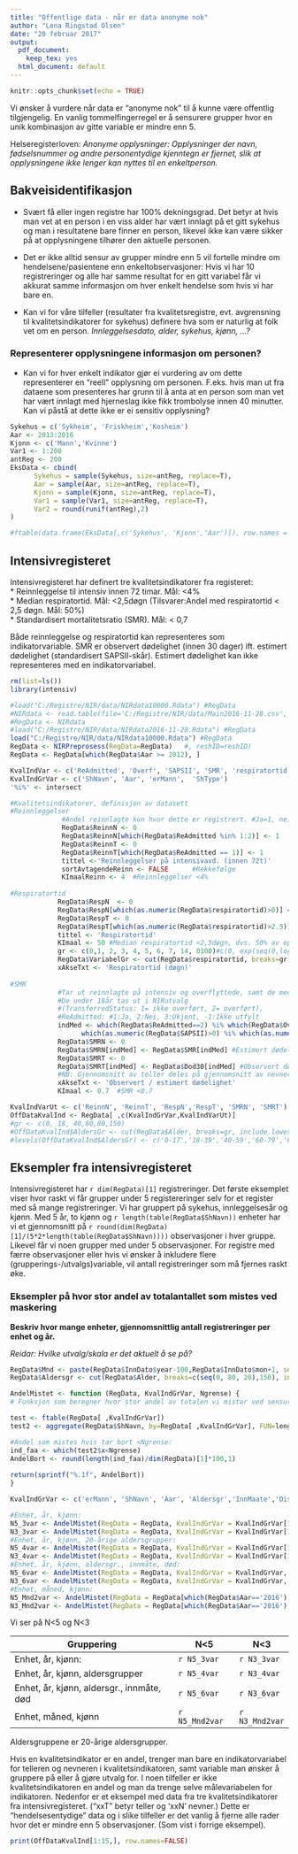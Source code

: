 ```yaml
---
title: "Offentlige data - når er data anonyme nok"
author: "Lena Ringstad Olsen"
date: "20 februar 2017"
output:
  pdf_document: 
    keep_tex: yes
  html_document: default
---
```


```r
knitr::opts_chunk$set(echo = TRUE)
```


Vi ønsker å vurdere når data er "anonyme nok" til å kunne være offentlig tilgjengelig. En vanlig tommelfingerregel er å sensurere grupper hvor en unik kombinasjon av gitte variable er mindre enn 5. 


Helseregisterloven:
*Anonyme opplysninger: Opplysninger der navn, fødselsnummer og andre personentydige kjenntegn er fjernet, slik at opplysningene ikke lenger kan nyttes til en enkeltperson.*



## Bakveisidentifikasjon
* Svært få eller ingen registre har 100% dekningsgrad. Det betyr at hvis man vet at en person i en viss alder har vært innlagt på et gitt sykehus og man i resultatene bare finner en person, likevel ikke kan være sikker på at opplysningene tilhører den aktuelle personen.


* Det er ikke alltid sensur av grupper mindre enn 5 vil fortelle mindre om hendelsene/pasientene enn enkeltobservasjoner: Hvis vi har 10 registreringer og alle har samme resultat for en gitt variabel får vi akkurat samme informasjon om hver enkelt hendelse som hvis vi har bare en. 

* Kan vi for våre tilfeller (resultater fra kvalitetsregistre, evt. avgrensning til kvalitetsindikatorer for sykehus) definere hva som er naturlig at folk vet om en person.
*Innleggelsesdato, alder, sykehus, kjønn, ...?*

### Representerer opplysningene informasjon om personen?
* Kan vi for hver enkelt indikator gjør ei vurdering av om dette representerer en "reell" opplysning om personen. F.eks. hvis man ut fra dataene som presenteres har grunn til å anta at en person som man vet har vært innlagt med hjerneslag ikke fikk trombolyse innen 40 minutter. Kan vi påstå at dette ikke er ei sensitiv opplysning?



```r
Sykehus = c('Sykheim', 'Friskheim','Kosheim')
Aar <- 2013:2016
Kjonn <- c('Mann','Kvinne')
Var1 <- 1:200
antReg <- 200
EksData <- cbind(
      Sykehus = sample(Sykehus, size=antReg, replace=T),
      Aar = sample(Aar, size=antReg, replace=T),
      Kjonn = sample(Kjonn, size=antReg, replace=T),
      Var1 = sample(Var1, size=antReg, replace=T),
      Var2 = round(runif(antReg),2)
)

#ftable(data.frame(EksData[,c('Sykehus', 'Kjonn','Aar')]), row.names = F)

```

## Intensivregisteret

Intensivregisteret har definert tre kvalitetsindikatorer fra registeret:  
* Reinnleggelse til intensiv innen 72 timar. Mål:  <4%  
* Median respiratortid. Mål: <2,5døgn (Tilsvarer:Andel med respiratortid < 2,5 døgn. Mål: 50%)  
* Standardisert mortalitetsratio (SMR). Mål: < 0,7  

Både reinnleggelse og respiratortid kan representeres som indikatorvariable. SMR er observert dødelighet (innen 30 dager) ift. estimert dødelighet (standardisert SAPSII-skår). Estimert dødelighet kan ikke representeres med en indikatorvariabel.


```r
rm(list=ls())
library(intensiv)

#load("C:/Registre/NIR/data/NIRdata10000.Rdata") #RegData
#NIRdata <- read.table(file='C:/Registre/NIR/data/Main2016-11-28.csv', header=T, sep=';',encoding = 'UTF-8')
#RegData <- NIRdata
#load("C:/Registre/NIR/data/NIRdata2016-11-28.Rdata") #RegData
load("C:/Registre/NIR/data/NIRdata10000.Rdata") #RegData
RegData <- NIRPreprosess(RegData=RegData)	#, reshID=reshID)
RegData <- RegData[which(RegData$Aar >= 2012), ]

KvalIndVar <- c('ReAdmitted', 'Overf', 'SAPSII', 'SMR', 'respiratortid')
KvalIndGrVar <- c('ShNavn', 'Aar', 'erMann',  'ShType')
'%i%' <- intersect

#Kvalitetsindikatorer, definisjon av datasett
#Reinnleggelser
             #Andel reinnlagte kun hvor dette er registrert. #Ja=1, nei=2, ukjent=9
             RegData$ReinnN <- 0
             RegData$ReinnN[which(RegData$ReAdmitted %in% 1:2)] <- 1
             RegData$ReinnT <- 0
             RegData$ReinnT[which(RegData$ReAdmitted == 1)] <- 1
             tittel <-'Reinnleggelser på intensivavd. (innen 72t)'
             sortAvtagendeReinn <- FALSE      #Rekkefølge
             KImaalReinn <- 4  #Reinnleggelser <4% 
             
#Respiratortid             
            RegData$RespN  <- 0
            RegData$RespN[which(as.numeric(RegData$respiratortid)>0)] <- 1 
            RegData$RespT <- 0  
            RegData$RespT[which(as.numeric(RegData$respiratortid)>2.5)] <- 1 
            tittel <- 'Respiratortid'
            KImaal <- 50 #Median respiratortid <2,5døgn, dvs. 50% av oppholdene under 2,5 døgn.
            gr <- c(0,1, 2, 3, 4, 5, 6, 7, 14, 0100)#c(0, exp(seq(0,log(30),length.out = 6)), 500),1)
            RegData$VariabelGr <- cut(RegData$respiratortid, breaks=gr, include.lowest=TRUE, right=FALSE)  
            xAkseTxt <- 'Respiratortid (døgn)'
 
#SMR
            #Tar ut reinnlagte på intensiv og overflyttede, samt de med SAPSII=0 (ikke scorede) 
            #De under 18år tas ut i NIRutvalg
            #(TransferredStatus: 1= ikke overført, 2= overført), 
            #ReAdmitted: #1:Ja, 2:Nei, 3:Ukjent, -1:Ikke utfylt
            indMed <- which(RegData$ReAdmitted==2) %i% which(RegData$Overf==1) %i% 
                  which(as.numeric(RegData$SAPSII)>0) %i% which(as.numeric(RegData$Alder)>=18)
            RegData$SMRN <- 0
            RegData$SMRN[indMed] <- RegData$SMR[indMed] #Estimert dødelighet
            RegData$SMRT <- 0
            RegData$SMRT[indMed] <- RegData$Dod30[indMed] #Observert dødelighet
            #NB: Gjennomsnitt av teller deles på gjennomsnitt av nevner!!
            xAkseTxt <- 'Observert / estimert dødelighet'
            KImaal <- 0.7  #SMR <0.7 

KvalIndVarUt <- c('ReinnN', 'ReinnT', 'RespN','RespT', 'SMRN', 'SMRT')
OffDataKvalInd <- RegData[ ,c(KvalIndGrVar,KvalIndVarUt)]
#gr <- c(0, 18, 40,60,80,150)		
#OffDataKvalInd$AldersGr <- cut(RegData$Alder, breaks=gr, include.lowest=TRUE, right=FALSE)	
#levels(OffDataKvalInd$AldersGr) <- c('0-17','18-39','40-59','60-79','80+')

```

## Eksempler fra intensivregisteret

Intensivregisteret har `r dim(RegData)[1]` registreringer.
Det første eksemplet viser hvor raskt vi får grupper under 5 registereringer selv for et register med så mange registreringer. Vi har gruppert på sykehus, innleggelsesår og kjønn. Med 5 år, to kjønn og `r length(table(RegData$ShNavn))` enheter har vi et gjennomsnitt på `r round(dim(RegData)[1]/(5*2*length(table(RegData$ShNavn))))` observasjoner i hver gruppe. Likevel får vi noen grupper med under 5 observasjoner. For registre med færre observasjoner eller hvis vi ønsker å inkludere flere (grupperings-/utvalgs)variable, vil antall registreringer som må fjernes raskt øke.


### Eksempler på hvor stor andel av totalantallet som mistes ved maskering

**Beskriv hvor mange enheter, gjennomsnittlig antall registreringer per enhet og år.**

*Reidar: Hvilke utvalg/skala er det aktuelt å se på? *

```r

RegData$Mnd <- paste(RegData$InnDato$year-100,RegData$InnDato$mon+1, sep='.')
RegData$Aldersgr <- cut(RegData$Alder, breaks=c(seq(0, 80, 20),150), include.lowest=TRUE, right=FALSE)	

AndelMistet <- function (RegData, KvalIndGrVar, Ngrense) {                
# Funksjon som beregner hvor stor andel av totalen vi mister ved sensurering av data.

test <- ftable(RegData[ ,KvalIndGrVar])
test2 <- aggregate(RegData$ShNavn, by=RegData[ ,KvalIndGrVar], FUN=length)

#Andel som mistes hvis tar bort <Ngrense: 
ind_faa <- which(test2$x<Ngrense) 
AndelBort <- round(length(ind_faa)/dim(RegData)[1]*100,1)
 
return(sprintf("%.1f", AndelBort))
}

KvalIndGrVar <- c('erMann', 'ShNavn', 'Aar', 'Aldersgr','InnMaate','DischargedIntensiveStatus')

#Enhet, år, kjønn:
N5_3var <- AndelMistet(RegData = RegData, KvalIndGrVar = KvalIndGrVar[1:3], Ngrense = 5)
N3_3var <- AndelMistet(RegData = RegData, KvalIndGrVar = KvalIndGrVar[1:3], Ngrense = 3)
#Enhet, år, kjønn, 20-årige aldersgrupper:
N5_4var <- AndelMistet(RegData = RegData, KvalIndGrVar = KvalIndGrVar[1:4], Ngrense = 5)
N3_4var <- AndelMistet(RegData = RegData, KvalIndGrVar = KvalIndGrVar[1:4], Ngrense = 3)
#Enhet, år, kjønn, aldersgr., innmåte, død:
N5_6var <- AndelMistet(RegData = RegData, KvalIndGrVar = KvalIndGrVar, Ngrense = 5)
N3_6var <- AndelMistet(RegData = RegData, KvalIndGrVar = KvalIndGrVar, Ngrense = 3)
#Enhet, måned, kjønn:
N5_Mnd2var <- AndelMistet(RegData = RegData[which(RegData$Aar=='2016'),], KvalIndGrVar = c('erMann', 'ShNavn', 'Mnd'), Ngrense = 5)
N3_Mnd2var <- AndelMistet(RegData = RegData[which(RegData$Aar=='2016'),], KvalIndGrVar = c('erMann', 'ShNavn', 'Mnd'), Ngrense = 3)


```
Vi ser på N<5 og N<3

Gruppering                                | N<5           | N<3
------------------------------------------|---------------|-----------  |
Enhet, år, kjønn:                         | `r N5_3var`   |  `r N3_3var`|
Enhet, år, kjønn, aldersgrupper           | `r N5_4var`   | `r N3_4var`|
Enhet, år, kjønn, aldersgr., innmåte, død | `r N5_6var`   | `r N3_6var` |
Enhet, måned, kjønn                       | `r N5_Mnd2var`| `r N3_Mnd2var` |

Aldersgruppene er 20-årige aldersgrupper.



Hvis en kvalitetsindikator er en andel, trenger man bare en indikatorvariabel for telleren og nevneren i kvalitetsindikatoren, samt variable man ønsker å gruppere på eller å gjøre utvalg for.
I noen tilfeller er ikke kvalitetsindikatoren en andel og man da trenge selve målevariabelen for indikatoren. Nedenfor er et eksempel med data fra tre kvalitetsindikatorer fra intensivregisteret. ("xxT" betyr teller og 'xxN' nevner.) Dette er "hendelsesentydige" data og i slike tilfeller er det vanlig å fjerne alle rader hvor det er mindre enn 5 observasjoner. (Som vist i forrige eksempel). 

```r
print(OffDataKvalInd[1:15,], row.names=FALSE)
```

